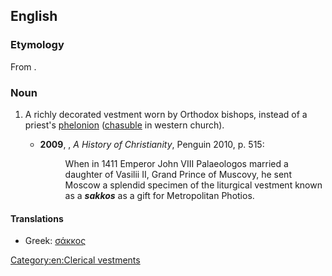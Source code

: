 ==English==
{{wikipedia}}
===Etymology===
From {{etyl|gkm}} {{term|σάκκος|lang=gkm}}.

===Noun===
{{en-noun|sakkoi}}

# {{Eastern Orthodoxy}} A richly decorated vestment worn by Orthodox bishops, instead of a priest's [[phelonion]] ([[chasuble]] in western church).
#*'''2009''', {{w|Diarmaid MacCulloch}}, ''A History of Christianity'', Penguin 2010, p. 515:
#*:When in 1411 Emperor John VIII Palaeologos married a daughter of Vasilii II, Grand Prince of Muscovy, he sent Moscow a splendid specimen of the liturgical vestment known as a '''''sakkos''''' as a gift for Metropolitan Photios.

====Translations====
{{trans-top|vestment}}
* Greek: [[σάκκος]]
{{trans-mid}}
{{trans-bottom}}

[[Category:en:Clerical vestments]]